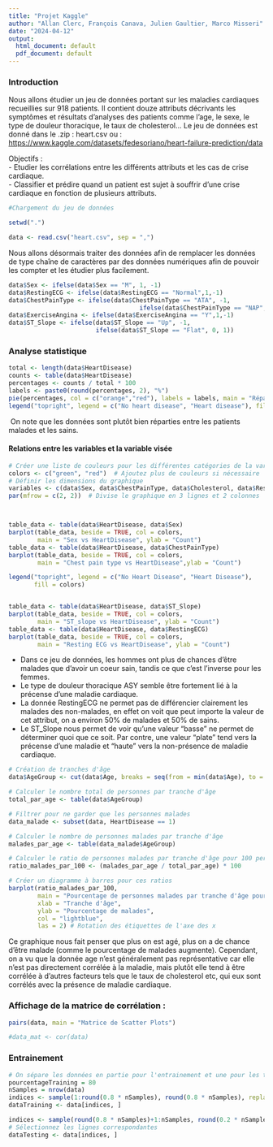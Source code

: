 ```yaml
---
title: "Projet Kaggle"
author: "Allan Clerc, François Canava, Julien Gaultier, Marco Misseri"
date: "2024-04-12"
output:
  html_document: default
  pdf_document: default
---
```


### Introduction

Nous allons étudier un jeu de données portant sur les maladies cardiaques recueillies sur 918 patients. Il contient douze attributs décrivants les symptômes et résultats d'analyses des patients comme l'age, le sexe, le type de douleur thoracique, le taux de cholesterol... Le jeu de données est donné dans le .zip : heart.csv ou : <https://www.kaggle.com/datasets/fedesoriano/heart-failure-prediction/data>

Objectifs : \
- Etudier les corrélations entre les différents attributs et les cas de crise cardiaque. \
- Classifier et prédire quand un patient est sujet à souffrir d'une crise cardiaque en fonction de plusieurs attributs.

```r
#Chargement du jeu de données

setwd(".")

data <- read.csv("heart.csv", sep = ",")
```

Nous allons désormais traiter des données afin de remplacer les données de type chaîne de caractères par des données numériques afin de pouvoir les compter et les étudier plus facilement.

```r
data$Sex <- ifelse(data$Sex == "M", 1, -1)
data$RestingECG <- ifelse(data$RestingECG == "Normal",1,-1)
data$ChestPainType <- ifelse(data$ChestPainType == "ATA", -1,
                                    ifelse(data$ChestPainType == "NAP", 0, 1))
data$ExerciseAngina <- ifelse(data$ExerciseAngina == "Y",1,-1)
data$ST_Slope <- ifelse(data$ST_Slope == "Up", -1,
                        ifelse(data$ST_Slope == "Flat", 0, 1))
```

### Analyse statistique

```r

total <- length(data$HeartDisease)
counts <- table(data$HeartDisease)
percentages <- counts / total * 100
labels <- paste0(round(percentages, 2), "%")
pie(percentages, col = c("orange","red"), labels = labels, main = "Répartition des pourcentages")
legend("topright", legend = c("No heart disease", "Heart disease"), fill = c("orange","red"))

```

\ On note que les données sont plutôt bien réparties entre les patients malades et les sains.

#### Relations entre les variables et la variable visée

```r
# Créer une liste de couleurs pour les différentes catégories de la variable cible
colors <- c("green", "red")  # Ajoutez plus de couleurs si nécessaire
# Définir les dimensions du graphique
variables <- c(data$Sex, data$ChestPainType, data$Cholesterol, data$RestingECG)
par(mfrow = c(2, 2))  # Divise le graphique en 3 lignes et 2 colonnes



table_data <- table(data$HeartDisease, data$Sex)
barplot(table_data, beside = TRUE, col = colors,
        main = "Sex vs HeartDisease", ylab = "Count")
table_data <- table(data$HeartDisease, data$ChestPainType)
barplot(table_data, beside = TRUE, col = colors,
        main = "Chest pain type vs HeartDisease",ylab = "Count")

legend("topright", legend = c("No Heart Disease", "Heart Disease"),
       fill = colors)


table_data <- table(data$HeartDisease, data$ST_Slope)
barplot(table_data, beside = TRUE, col = colors,
        main = "ST_slope vs HeartDisease", ylab = "Count")
table_data <- table(data$HeartDisease, data$RestingECG)
barplot(table_data, beside = TRUE, col = colors,
        main = "Resting ECG vs HeartDisease", ylab = "Count")


```

-   Dans ce jeu de données, les hommes ont plus de chances d'être malades que d'avoir un coeur sain, tandis ce que c'est l'inverse pour les femmes. \
-   Le type de douleur thoracique ASY semble être fortement lié à la précense d'une maladie cardiaque. \
-   La donnée RestingECG ne permet pas de différencier clairement les malades des non-malades, en effet on voit que peut importe la valeur de cet attribut, on a environ 50% de malades et 50% de sains. \
-   Le ST_Slope nous permet de voir qu'une valeur "basse" ne permet de déterminer quoi que ce soit. Par contre, une valeur "plate" tend vers la précense d'une maladie et "haute" vers la non-présence de maladie cardiaque. \

```r
# Création de tranches d'âge
data$AgeGroup <- cut(data$Age, breaks = seq(from = min(data$Age), to = max(data$Age), by = 10))

# Calculer le nombre total de personnes par tranche d'âge
total_par_age <- table(data$AgeGroup)

# Filtrer pour ne garder que les personnes malades
data_malade <- subset(data, HeartDisease == 1)

# Calculer le nombre de personnes malades par tranche d'âge
malades_par_age <- table(data_malade$AgeGroup)

# Calculer le ratio de personnes malades par tranche d'âge pour 100 personnes
ratio_malades_par_100 <- (malades_par_age / total_par_age) * 100

# Créer un diagramme à barres pour ces ratios
barplot(ratio_malades_par_100, 
        main = "Pourcentage de personnes malades par tranche d'âge pour 100 personnes", 
        xlab = "Tranche d'âge", 
        ylab = "Pourcentage de malades", 
        col = "lightblue",
        las = 2) # Rotation des étiquettes de l'axe des x
```

Ce graphique nous fait penser que plus on est agé, plus on a de chance d'être malade (comme le pourcentage de malades augmente). Cependant, on a vu que la donnée age n'est généralement pas représentative car elle n'est pas directement corrélée à la maladie, mais plutôt elle tend à être corrélée à d'autres facteurs tels que le taux de cholesterol etc, qui eux sont corrélés avec la présence de maladie cardiaque.

### Affichage de la matrice de corrélation :

```r
pairs(data, main = "Matrice de Scatter Plots")

#data_mat <- cor(data)
```

### Entrainement

```r
# On sépare les données en partie pour l'entrainement et une pour les tests
pourcentageTraining = 80
nSamples = nrow(data)
indices <- sample(1:round(0.8 * nSamples), round(0.8 * nSamples), replace = FALSE)
dataTraining <- data[indices, ]

indices <- sample(round(0.8 * nSamples)+1:nSamples, round(0.2 * nSamples), replace = FALSE)
# Sélectionnez les lignes correspondantes
dataTesting <- data[indices, ]
```

